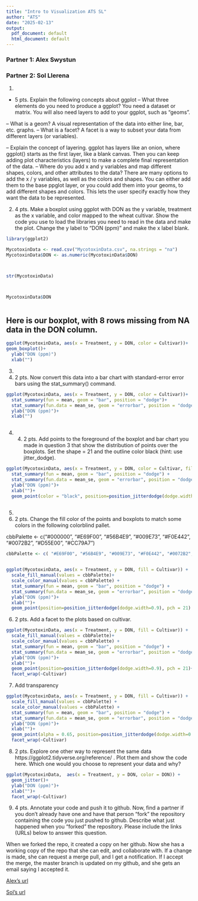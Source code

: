 ```yaml
---
title: "Intro to Visualization ATS SL"
author: "ATS"
date: "2025-02-13"
output:
  pdf_document: default
  html_document: default
---
```



### Partner 1: Alex Swystun			


### Partner 2:	Sol Llerena

1. 
-	5 pts. Explain the following concepts about ggplot 
--	What three elements do you need to produce a ggplot?
    You need a dataset or matrix. You will also need layers to add to your ggplot, such as "geoms". 
    
--  What is a geom? 
    A visual representation of the data into either line, bar, etc. graphs. 
--	What is a facet? 
    A facet is a way to subset your data from different layers (or variables).
    
--	Explain the concept of layering. 
    ggplot has layers like an onion, where ggplot() starts as the first layer, like a blank canvas. Then you can keep adding plot characteristics (layers) to make a complete final representation of the data.
--	Where do you add x and y variables and map different shapes, colors, and other attributes to the data? 
    There are many options to add the x / y variables, as well as the colors and shapes. You can either add them to the base ppglot layer, or you could add them into your geoms, to add different shapes and colors. This lets the user specify exactly how they want the data to be represented.
    
    
    

2. 4 pts. Make a boxplot using ggplot with DON as the y variable, treatment as the x variable, and color mapped to the wheat cultivar. Show the code you use to load the libraries you need to read in the data and make the plot. Change the y label to “DON (ppm)” and make the x label blank.



```R
library(ggplot2)

MycotoxinData <- read.csv("MycotoxinData.csv", na.strings = "na")
MycotoxinData$DON <- as.numeric(MycotoxinData$DON)



str(MycotoxinData)



MycotoxinData$DON



```



## Here is our boxplot, with 8 rows missing from NA data in the DON column. 

```R

ggplot(MycotoxinData, aes(x = Treatment, y = DON, color = Cultivar))+
geom_boxplot()+
  ylab("DON (ppm)")
  xlab("")

```





3.
3.	2 pts. Now convert this data into a bar chart with standard-error error bars using the stat_summary() command.


```R

ggplot(MycotoxinData, aes(x = Treatment, y = DON, color = Cultivar))+
  stat_summary(fun = mean, geom = "bar", position = "dodge")+
  stat_summary(fun.data = mean_se, geom = "errorbar", position = "dodge")+
  ylab("DON (ppm)")+
  xlab("")



```




4. 4.	2 pts. Add points to the foreground of the boxplot and bar chart you made in question 3 that show the distribution of points over the boxplots. Set the shape = 21 and the outline color black (hint: use jitter_dodge). 


```R


ggplot(MycotoxinData, aes(x = Treatment, y = DON, color = Cultivar, fill = Cultivar)) 
  stat_summary(fun = mean, geom = "bar", position = "dodge") +
  stat_summary(fun.data = mean_se, geom = "errorbar", position = "dodge")+
  ylab("DON (ppm)")+
  xlab("")+
  geom_point(color = "black", position=position_jitterdodge(dodge.width=0.9), pch = 21)
  

```





5.
5.	2 pts. Change the fill color of the points and boxplots to match some colors in the following colorblind pallet. 

cbbPalette <- c("#000000", "#E69F00", "#56B4E9", "#009E73", "#F0E442", "#0072B2", "#D55E00", "#CC79A7")


```R
cbbPalette <- c( "#E69F00", "#56B4E9", "#009E73", "#F0E442", "#0072B2", "#D55E00", "#CC79A7","#000000")


ggplot(MycotoxinData, aes(x = Treatment, y = DON, fill = Cultivar)) +
  scale_fill_manual(values = cbbPalette)+
  scale_color_manual(values = cbbPalette) +
  stat_summary(fun = mean, geom = "bar", position = "dodge") +
  stat_summary(fun.data = mean_se, geom = "errorbar", position = "dodge")+
  ylab("DON (ppm)")+
  xlab("")+
  geom_point(position=position_jitterdodge(dodge.width=0.9), pch = 21) 

```




6.	2 pts. Add a facet to the plots based on cultivar.

```R

ggplot(MycotoxinData, aes(x = Treatment, y = DON, fill = Cultivar)) +
  scale_fill_manual(values = cbbPalette)+
  scale_color_manual(values = cbbPalette) +
  stat_summary(fun = mean, geom = "bar", position = "dodge") +
  stat_summary(fun.data = mean_se, geom = "errorbar", position = "dodge")+
  ylab("DON (ppm)")+
  xlab("")+
  geom_point(position=position_jitterdodge(dodge.width=0.9), pch = 21)+
  facet_wrap(~Cultivar)


```



7. Add transparency

```R

ggplot(MycotoxinData, aes(x = Treatment, y = DON, fill = Cultivar)) +
  scale_fill_manual(values = cbbPalette) +
  scale_color_manual(values = cbbPalette) +
  stat_summary(fun = mean, geom = "bar", position = "dodge") +
  stat_summary(fun.data = mean_se, geom = "errorbar", position = "dodge")+
  ylab("DON (ppm)")+
  xlab("")+
  geom_point(alpha = 0.65, position=position_jitterdodge(dodge.width=0.9), pch = 21)+
  facet_wrap(~Cultivar)

```



8.	2 pts. Explore one other way to represent the same data https://ggplot2.tidyverse.org/reference/ . Plot them and show the code here. Which one would you choose to represent your data and why? 





```R



ggplot(MycotoxinData,  aes(x = Treatment, y = DON, color = DON)) +
  geom_jitter()+
  ylab("DON (ppm)")+
  xlab("")+
  facet_wrap(~Cultivar)

```





9.	4 pts. Annotate your code and push it to github. Now, find a partner if you don’t already have one and have that person “fork” the repository containing the code you just pushed to github. Describe what just happened when you “forked” the repository.  Please include the links (URLs) below to answer this question. 

When we forked the repo, it created a copy on her github. Now she has a working copy of the repo that she can edit, and collaborate with. If a change is made, she can request a merge pull, and I get a notification. If I accept the merge, the master branch is updated on my github, and she gets an email saying I accepted it. 

[Alex's url](https://github.com/Aswystun/PLPA)

[Sol's url](https://github.com/Sol-Llerena/PLPA)











